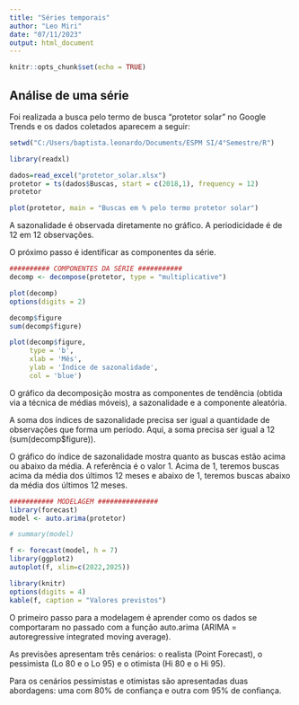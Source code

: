---
title: "Séries temporais"
author: "Leo Miri"
date: "07/11/2023"
output: html_document
---

```{r setup, include=FALSE}
knitr::opts_chunk$set(echo = TRUE)
```

## Análise de uma série

Foi realizada a busca pelo termo de busca "protetor solar" no Google Trends e os dados coletados aparecem a seguir:

```{r echo = FALSE, message = FALSE, warning = FALSE}

setwd("C:/Users/baptista.leonardo/Documents/ESPM SI/4°Semestre/R")

library(readxl)

dados=read_excel("protetor_solar.xlsx")
protetor = ts(dados$Buscas, start = c(2018,1), frequency = 12)
protetor

plot(protetor, main = "Buscas em % pelo termo protetor solar")
```

A sazonalidade é observada diretamente no gráfico. A periodicidade é de 12 em 12 observações.

O próximo passo é identificar as componentes da série.

```{r echo = FALSE, message = FALSE, warning = FALSE}

########## COMPONENTES DA SÉRIE ###########
decomp <- decompose(protetor, type = "multiplicative")

plot(decomp)
options(digits = 2)

decomp$figure
sum(decomp$figure)

plot(decomp$figure,
     type = 'b',
     xlab = 'Mês',
     ylab = 'Índice de sazonalidade',
     col = 'blue')

```

O gráfico da decomposição mostra as componentes de tendência (obtida via a técnica de médias móveis), a sazonalidade e a componente aleatória.

A soma dos índices de sazonalidade precisa ser igual a quantidade de observações que forma um período. Aqui, a soma precisa ser igual a 12 (sum(decomp$figure)).

O gráfico do índice de sazonalidade mostra quanto as buscas estão acima ou abaixo da média. A referência é o valor 1. Acima de 1, teremos buscas acima da média dos últimos 12 meses e abaixo de 1, teremos buscas abaixo da média dos últimos 12 meses.

```{r echo = FALSE, message = FALSE, warning = FALSE}

########### MODELAGEM ###############
library(forecast)
model <- auto.arima(protetor)

# summary(model)

f <- forecast(model, h = 7)
library(ggplot2)
autoplot(f, xlim=c(2022,2025))

library(knitr)
options(digits = 4)
kable(f, caption = "Valores previstos")


```

O primeiro passo para a modelagem é aprender como os dados se comportaram no passado com a função auto.arima (ARIMA = autoregressive integrated moving average).

As previsões apresentam três cenários: o realista (Point Forecast), o pessimista (Lo 80 e o Lo 95) e o otimista (Hi 80 e o Hi 95).

Para os cenários pessimistas e otimistas são apresentadas duas abordagens: uma com 80% de confiança e outra com 95% de confiança.

